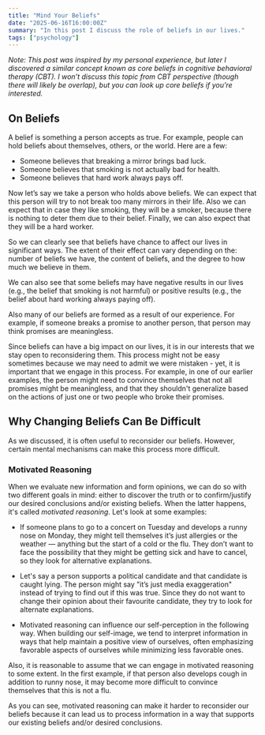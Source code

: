 ```yaml
---
title: "Mind Your Beliefs"
date: "2025-06-16T16:00:00Z"
summary: "In this post I discuss the role of beliefs in our lives."
tags: ["psychology"]
---
```


_Note: This post was inspired by my personal experience, but later I
discovered a similar concept known as core beliefs in cognitive behavioral therapy (CBT).
I won’t discuss this topic from CBT perspective (though there will likely be overlap),
but you can look up core beliefs if you’re interested._

## On Beliefs

A belief is something a person accepts as true. For example, people can hold beliefs about themselves, others, or the world.
Here are a few:

- Someone believes that breaking a mirror brings bad luck.
- Someone believes that smoking is not actually bad for health.
- Someone believes that hard work always pays off.

Now let’s say we take a person who holds above beliefs. We can expect
that this person will try to not break too many mirrors in their life. Also we
can expect that in case they like smoking, they will be a smoker, because
there is nothing to deter them due to their belief. Finally, we can
also expect that they will be a hard worker.

So we can clearly see that beliefs have chance to affect our lives in significant
ways. The extent of their effect can vary depending on the: number of beliefs we have,
the content of beliefs, and the degree to how much we believe in them.

We can also see that some beliefs may have negative results in our lives (e.g.,
the belief that smoking is not harmful) or positive results (e.g., the belief
about hard working always paying off).

Also many of our beliefs are formed as a result of our experience. For
example, if someone breaks a promise to another person, that person may
think promises are meaningless.

Since beliefs can have a big impact on our lives, it is in our interests that we stay open to reconsidering them. This process
might not be easy sometimes because we may need to admit we were mistaken - yet, it is important that we engage in this process.
For example, in one of our earlier examples, the person might need to convince themselves that not all promises might be meaningless,
and that they shouldn't generalize based on the actions of just one or two people
who broke their promises.

## Why Changing Beliefs Can Be Difficult

As we discussed, it is often useful to reconsider our beliefs. However, certain mental mechanisms can make this process more difficult.

### Motivated Reasoning

When we evaluate new information and form opinions, we can do so with two different goals in mind: either to discover
the truth or to confirm/justify our desired conclusions and/or existing beliefs. When the latter happens, it's called _motivated reasoning_.
Let's look at some examples:

- If someone plans to go to a concert on Tuesday and develops a runny nose on Monday, they might tell
  themselves it’s just allergies or the weather — anything but the start of a cold or the flu.
  They don’t want to face the possibility that they might be getting sick and have to cancel, so they look for alternative explanations.

- Let's say a person supports a political candidate and that candidate is caught lying.
  The person might say "it’s just media exaggeration" instead of trying to find out if this was true.
  Since they do not want to change their opinion about their favourite candidate, they try to look for alternate explanations.

- Motivated reasoning can influence our self-perception in the following way. When building our self-image, we tend to interpret information
  in ways that help maintain a positive view of ourselves, often emphasizing favorable aspects of ourselves while minimizing less favorable ones.

Also, it is reasonable to assume that we can engage in motivated reasoning to some extent. In the first example,
if that person also develops cough in addition to runny nose, it may become more difficult to convince themselves that this is not a flu.

As you can see, motivated reasoning can make it harder to reconsider our beliefs because it can lead us to process information in a way
that supports our existing beliefs and/or desired conclusions.
